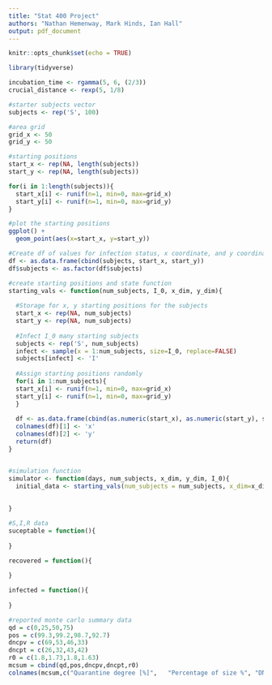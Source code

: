 ```yaml
---
title: "Stat 400 Project"
authors: "Nathan Hemenway, Mark Hinds, Ian Hall"
output: pdf_document
---
```


```r
knitr::opts_chunk$set(echo = TRUE)
```

```r
library(tidyverse)

incubation_time <- rgamma(5, 6, (2/3))
crucial_distance <- rexp(5, 1/8)

#starter subjects vector
subjects <- rep('S', 100)

#area grid
grid_x <- 50
grid_y <- 50

#starting positions
start_x <- rep(NA, length(subjects))
start_y <- rep(NA, length(subjects))

for(i in 1:length(subjects)){
  start_x[i] <- runif(n=1, min=0, max=grid_x)
  start_y[i] <- runif(n=1, min=0, max=grid_y)
}

#plot the starting positions
ggplot() +
  geom_point(aes(x=start_x, y=start_y))

#Create df of values for infection status, x coordinate, and y coordinate
df <- as.data.frame(cbind(subjects, start_x, start_y))
df$subjects <- as.factor(df$subjects)

#create starting positions and state function
starting_vals <- function(num_subjects, I_0, x_dim, y_dim){
  
  #Storage for x, y starting positions for the subjects
  start_x <- rep(NA, num_subjects)
  start_y <- rep(NA, num_subjects)
  
  #Infect I_0 many starting subjects
  subjects <- rep('S', num_subjects)
  infect <- sample(x = 1:num_subjects, size=I_0, replace=FALSE)
  subjects[infect] <- 'I'
  
  #Assign starting positions randomly
  for(i in 1:num_subjects){
  start_x[i] <- runif(n=1, min=0, max=grid_x)
  start_y[i] <- runif(n=1, min=0, max=grid_y)
  }
  
  df <- as.data.frame(cbind(as.numeric(start_x), as.numeric(start_y), subjects))
  colnames(df)[1] <- 'x'
  colnames(df)[2] <- 'y'
  return(df)
}


#simulation function
simulator <- function(days, num_subjects, x_dim, y_dim, I_0){
  initial_data <- starting_vals(num_subjects = num_subjects, x_dim=x_dim, y_dim=y_dim, I_0=I_0)
  
  
}

#S,I,R data
suceptable = function(){
  
}

recovered = function(){
  
}

infected = function(){
  
}

#reported monte carlo summary data
qd = c(0,25,50,75)
pos = c(99.3,99.2,98.7,92.7)
dncpv = c(69,53,46,33)
dncpt = c(26,32,43,42)
r0 = c(1.8,1.73,1.8,1.63)
mcsum = cbind(qd,pos,dncpv,dncpt,r0)
colnames(mcsum,c("Quarantine degree [%]",	"Percentage of size %",	"DNC peak value [cases]",	"DNC peaking time [days]",	"R0"))
```